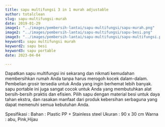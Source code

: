 ```yaml
---
title: sapu multifungsi 3 in 1 murah adjustable
author: totalclean
slug: sapu-multifungsi-murah
date: 2019-01-29
image1: "../images/pembersih-lantai/sapu-multifungsi/sapu-murah.png"
image2: "../images/pembersih-lantai/sapu-multifungsi/sapu-besi.png"
image3: "../images/pembersih-lantai/sapu-multifungsi/sapu-multifungsi.png"
keyword1: sapu multifungsi murah
keyword2: sapu besi
keyword3: sapu portable
date: 2023-04-04

---
```


Dapatkan sapu multifungsi ini sekarang dan nikmati kemudahan membersihkan rumah Anda tanpa harus merogoh kocek dalam-dalam. Pembelian grosir tersedia untuk Anda yang ingin berhemat lebih banyak. sapu portable ini juga sangat cocok untuk Anda yang membutuhkan alat bersih-bersih praktis dan efisien. Pilih sapu dengan material besi untuk daya tahan ekstra, dan rasakan manfaat dari produk kebersihan serbaguna yang dapat memenuhi semua kebutuhan Anda.

Spesifikasi :
Bahan : Plastic PP + Stainless steel
Ukuran : 90 x 30 cm
Warna : abu, Pink,Hijau